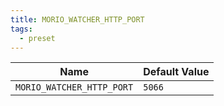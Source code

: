 ```yaml
---
title: MORIO_WATCHER_HTTP_PORT
tags:
  - preset
---
```


<!-- MORIO_AUTO_GENERATED_CONTENT_STARTS - Manual changes made below will be overwritten -->

| Name                      | Default Value |
| ------------------------- | ------------- |
| `MORIO_WATCHER_HTTP_PORT` | `5066`        |

<!-- MORIO_AUTO_GENERATED_CONTENT_ENDS - Manual changes made above will be overwritten -->
